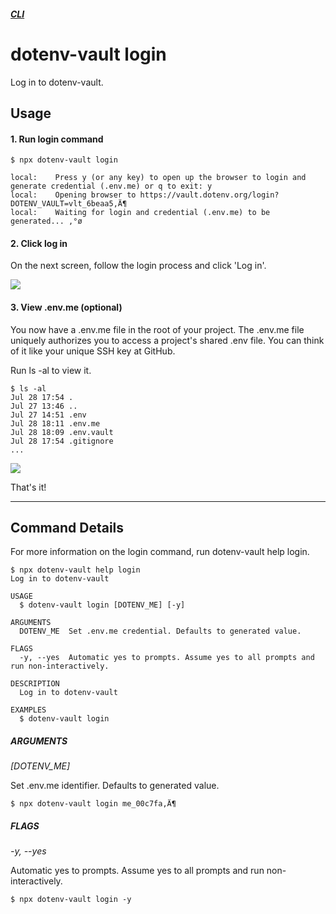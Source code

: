 ##### [CLI](/docs/dotenv-vault)
# dotenv-vault login

Log in to dotenv-vault.

## Usage

#### 1. Run login command

```
$ npx dotenv-vault login

local:    Press y (or any key) to open up the browser to login and generate credential (.env.me) or q to exit: y
local:    Opening browser to https://vault.dotenv.org/login?DOTENV_VAULT=vlt_6beaa5‚Ä¶
local:    Waiting for login and credential (.env.me) to be generated... ‚°ø
```

#### 2. Click log in

On the next screen, follow the login process and click 'Log in'.

![](/assets/img/cloudinary/dotenv-vault-login-2_vdb9sq.png)

#### 3. View .env.me (optional)

You now have a .env.me file in the root of your project. The .env.me file uniquely authorizes you to access a project's shared .env file. You can think of it like your unique SSH key at GitHub.

Run ls -al to view it.

```
$ ls -al
Jul 28 17:54 .
Jul 27 13:46 ..
Jul 27 14:51 .env
Jul 28 18:11 .env.me
Jul 28 18:09 .env.vault
Jul 28 17:54 .gitignore
...
```
![](/assets/img/cloudinary/dotenv-me_bsffi2.png)

That's it!

---

## Command Details

For more information on the login command, run dotenv-vault help login.

```
$ npx dotenv-vault help login
Log in to dotenv-vault

USAGE
  $ dotenv-vault login [DOTENV_ME] [-y]

ARGUMENTS
  DOTENV_ME  Set .env.me credential. Defaults to generated value.

FLAGS
  -y, --yes  Automatic yes to prompts. Assume yes to all prompts and run non-interactively.

DESCRIPTION
  Log in to dotenv-vault

EXAMPLES
  $ dotenv-vault login
```

##### ARGUMENTS

*[DOTENV_ME]*

Set .env.me identifier. Defaults to generated value.

```
$ npx dotenv-vault login me_00c7fa‚Ä¶
```

##### FLAGS

*-y, --yes*

Automatic yes to prompts. Assume yes to all prompts and run non-interactively.

```
$ npx dotenv-vault login -y
```
